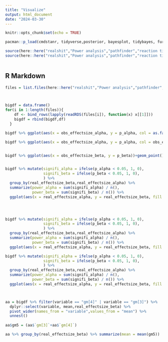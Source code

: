 ```yaml
---
title: "Visualize"
output: html_document
date: "2024-03-30"
---
```


```r
knitr::opts_chunk$set(echo = TRUE)

pacman::p_load(cmdstanr, tidyverse,posterior, bayesplot, tidybayes, furrr,bridgesampling, rstan, brms, faux,LRO.utilities,reticulate)

source(here::here("realshit","Power analysis","pathfinder","reaction time", "pathfinder_rt_datasets_scripts.R"))
source(here::here("realshit","Power analysis","pathfinder","reaction time", "pathfinder_rt_fit_scripts.R"))
  
```

## R Markdown


```r

files = list.files(here::here("realshit","Power analysis","pathfinder","reaction time", "results"), full.names = TRUE)



bigdf = data.frame()
for(i in 1:length(files)){
    df <- bind_rows(lapply(readRDS(files[i]), function(x) x[[1]]))
    bigdf = rbind(bigdf,df)
  }

bigdf %>% ggplot(aes(x = obs_effectsize_alpha, y = p_alpha, col = as.factor(real_effectsize_beta)))+geom_point()

bigdf %>% ggplot(aes(x = obs_effectsize_alpha, y = p_alpha, col = obs_effectsize_beta))+geom_point()


bigdf %>% ggplot(aes(x = obs_effectsize_beta, y = p_beta))+geom_point()+facet_wrap(~real_effectsize_beta)


bigdf %>% mutate(signifi_alpha = ifelse(p_alpha < 0.05, 1, 0),
                 signifi_beta = ifelse(p_beta < 0.05, 1, 0),
                 ) %>% 
  group_by(real_effectsize_beta,real_effectsize_alpha) %>% 
  summarize(power_alpha = sum(signifi_alpha) / n(),
            power_beta = sum(signifi_beta) / n()) %>% 
  ggplot(aes(x = real_effectsize_alpha, y = real_effectsize_beta, fill = power_alpha))+geom_raster()




bigdf %>% mutate(signifi_alpha = ifelse(p_alpha < 0.05, 1, 0),
                 signifi_beta = ifelse(p_beta < 0.05, 1, 0),
                 ) %>% 
  group_by(real_effectsize_beta,real_effectsize_alpha) %>% 
  summarize(power_alpha = sum(signifi_alpha) / n(),
            power_beta = sum(signifi_beta) / n()) %>% 
  ggplot(aes(x = real_effectsize_alpha, y = real_effectsize_beta, fill = power_alpha))+geom_raster()

bigdf %>% mutate(signifi_alpha = ifelse(p_alpha < 0.05, 1, 0),
                 signifi_beta = ifelse(p_beta < 0.05, 1, 0),
                 ) %>% 
  group_by(real_effectsize_beta,real_effectsize_alpha) %>% 
  summarize(power_alpha = sum(signifi_alpha) / n(),
            power_beta = sum(signifi_beta) / n()) %>% 
  ggplot(aes(x = real_effectsize_alpha, y = real_effectsize_beta, fill = power_beta))+geom_raster()



aa = bigdf %>% filter(variable == "gm[4]" | variable == "gm[3]") %>% 
  dplyr::select(variable, mean,real_effectsize_beta) %>% 
  pivot_wider(names_from = "variable",values_from = "mean") %>% 
  unnest()
  
aa$gm5 = (aa$`gm[3]`+aa$`gm[4]`)

aa %>% group_by(real_effectsize_beta) %>% summarize(mean = mean(gm5))

```

